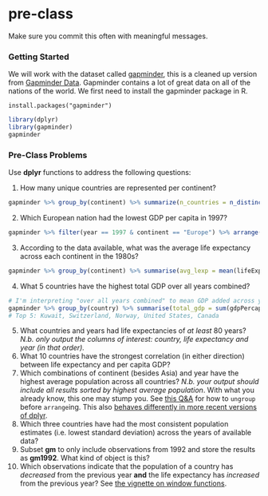 # pre-class


Make sure you commit this often with meaningful messages. 


### Getting Started


We will work with the dataset called [gapminder](https://github.com/jennybc/gapminder), this is a cleaned up version from [Gapminder Data](http://www.gapminder.org/data/). Gapminder contains a lot of great data on all of the nations of the world. We first need to install the gapminder package in R. 

```
install.packages("gapminder")
```



``` r
library(dplyr)
library(gapminder)
gapminder
```



### Pre-Class Problems

Use **dplyr** functions to address the following questions:

1. How many unique countries are represented per continent?

```r
gapminder %>% group_by(continent) %>% summarize(n_countries = n_distinct(country))
```

2. Which European nation had the lowest GDP per capita in 1997? 

```r
gapminder %>% filter(year == 1997 & continent == "Europe") %>% arrange(gdpPercap) # Albania
```

3. According to the data available, what was the average life expectancy across each continent in the 1980s?

```r
gapminder %>% group_by(continent) %>% summarise(avg_lexp = mean(lifeExp))
```

4. What 5 countries have the highest total GDP over all years combined?

```r
# I'm interpreting "over all years combined" to mean GDP added across years
gapminder %>% group_by(country) %>% summarise(total_gdp = sum(gdpPercap)) %>% arrange(desc(total_gdp))
# Top 5: Kuwait, Switzerland, Norway, United States, Canada

```

5. What countries and years had life expectancies of _at least_ 80 years? _N.b. only output the columns of interest: country, life expectancy and year (in that order)._
6. What 10 countries have the strongest correlation (in either direction) between life expectancy and per capita GDP?
7. Which combinations of continent (besides Asia) and year have the highest average population across all countries? _N.b. your output should include all results sorted by highest average population_. With what you already know, this one may stump you. See [this Q&A](http://stackoverflow.com/q/27207963/654296) for how to `ungroup` before `arrange`ing. This also [behaves differently in more recent versions of dplyr](https://github.com/hadley/dplyr/releases/tag/v0.5.0).
8. Which three countries have had the most consistent population estimates (i.e. lowest standard deviation) across the years of available data? 
9. Subset **gm** to only include observations from 1992 and store the results as **gm1992**. What kind of object is this?
10. Which observations indicate that the population of a country has *decreased* from the previous year **and** the life expectancy has *increased* from the previous year? See [the vignette on window functions](https://cran.r-project.org/web/packages/dplyr/vignettes/window-functions.html).
